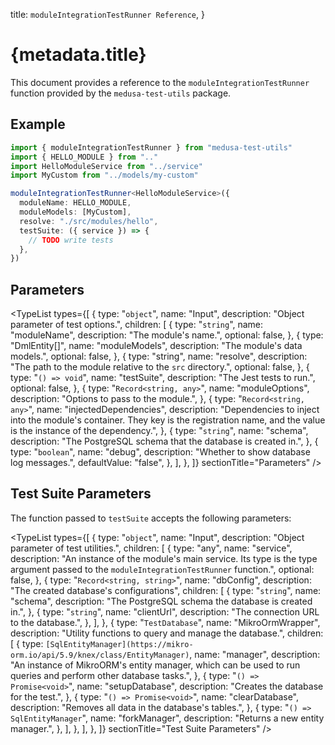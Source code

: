 
  title: `moduleIntegrationTestRunner Reference`,
}

# {metadata.title}

This document provides a reference to the `moduleIntegrationTestRunner` function provided by the `medusa-test-utils` package.

## Example

```ts
import { moduleIntegrationTestRunner } from "medusa-test-utils"
import { HELLO_MODULE } from ".."
import HelloModuleService from "../service"
import MyCustom from "../models/my-custom"

moduleIntegrationTestRunner<HelloModuleService>({
  moduleName: HELLO_MODULE,
  moduleModels: [MyCustom],
  resolve: "./src/modules/hello",
  testSuite: ({ service }) => {
    // TODO write tests
  },
})
```

## Parameters

<TypeList
  types={[
    {
      type: "`object`",
      name: "Input",
      description: "Object parameter of test options.",
      children: [
        {
          type: "`string`",
          name: "moduleName",
          description: "The module's name.",
          optional: false,
        },
        {
          type: "DmlEntity[]",
          name: "moduleModels",
          description: "The module's data models.",
          optional: false,
        },
        {
          type: "string",
          name: "resolve",
          description:
            "The path to the module relative to the `src` directory.",
          optional: false,
        },
        {
          type: "`() => void`",
          name: "testSuite",
          description: "The Jest tests to run.",
          optional: false,
        },
        {
          type: "`Record<string, any>`",
          name: "moduleOptions",
          description: "Options to pass to the module.",
        },
        {
          type: "`Record<string, any>`",
          name: "injectedDependencies",
          description:
            "Dependencies to inject into the module's container. They key is the registration name, and the value is the instance of the dependency.",
        },
        {
          type: "`string`",
          name: "schema",
          description: "The PostgreSQL schema that the database is created in.",
        },
        {
          type: "`boolean`",
          name: "debug",
          description: "Whether to show database log messages.",
          defaultValue: "false",
        },
      ],
    },
  ]}
  sectionTitle="Parameters"
/>

## Test Suite Parameters

The function passed to `testSuite` accepts the following parameters:

<TypeList
  types={[
    {
      type: "`object`",
      name: "Input",
      description: "Object parameter of test utilities.",
      children: [
        {
          type: "any",
          name: "service",
          description:
            "An instance of the module's main service. Its type is the type argument passed to the `moduleIntegrationTestRunner` function.",
          optional: false,
        },
        {
          type: "`Record<string, string>`",
          name: "dbConfig",
          description: "The created database's configurations",
          children: [
            {
              type: "`string`",
              name: "schema",
              description: "The PostgreSQL schema the database is created in.",
            },
            {
              type: "`string`",
              name: "clientUrl",
              description: "The connection URL to the database.",
            },
          ],
        },
        {
          type: "`TestDatabase`",
          name: "MikroOrmWrapper",
          description: "Utility functions to query and manage the database.",
          children: [
            {
              type: `[SqlEntityManager](https://mikro-orm.io/api/5.9/knex/class/EntityManager)`,
              name: "manager",
              description:
                "An instance of MikroORM's entity manager, which can be used to run queries and perform other database tasks.",
            },
            {
              type: "`() => Promise<void>`",
              name: "setupDatabase",
              description: "Creates the database for the test.",
            },
            {
              type: "`() => Promise<void>`",
              name: "clearDatabase",
              description: "Removes all data in the database's tables.",
            },
            {
              type: "`() => SqlEntityManager`",
              name: "forkManager",
              description: "Returns a new entity manager.",
            },
          ],
        },
      ],
    },
  ]}
  sectionTitle="Test Suite Parameters"
/>
